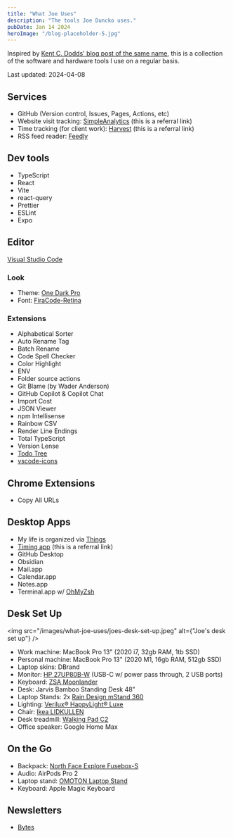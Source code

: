 ```yaml
---
title: "What Joe Uses"
description: "The tools Joe Duncko uses."
pubDate: Jan 14 2024
heroImage: "/blog-placeholder-5.jpg"
---
```


Inspired by [Kent C. Dodds' blog post of the same name](https://kentcdodds.com/uses), this is a collection of the software and hardware tools I use on a regular basis.

Last updated: 2024-04-08

## Services

-   GitHub (Version control, Issues, Pages, Actions, etc)
-   Website visit tracking: [SimpleAnalytics](https://www.simpleanalytics.com/?referral=joeduncko) (this is a referral link)
-   Time tracking (for client work): [Harvest](http://try.hrv.st/4-627532) (this is a referral link)
-   RSS feed reader: [Feedly](https://feedly.com/)

## Dev tools

-   TypeScript
-   React
-   Vite
-   react-query
-   Prettier
-   ESLint
-   Expo

## Editor

[Visual Studio Code](https://code.visualstudio.com/)

### Look

-   Theme: [One Dark Pro](https://binaryify.github.io/OneDark-Pro/)
-   Font: [FiraCode-Retina](https://github.com/tonsky/FiraCode)

### Extensions

-   Alphabetical Sorter
-   Auto Rename Tag
-   Batch Rename
-   Code Spell Checker
-   Color Highlight
-   ENV
-   Folder source actions
-   Git Blame (by Wader Anderson)
-   GitHub Copilot & Copilot Chat
-   Import Cost
-   JSON Viewer
-   npm Intellisense
-   Rainbow CSV
-   Render Line Endings
-   Total TypeScript
-   Version Lense
-   [Todo Tree](https://github.com/Gruntfuggly/todo-tree)
-   [vscode-icons](https://github.com/vscode-icons/vscode-icons)

## Chrome Extensions

-   Copy All URLs

## Desktop Apps

-   My life is organized via [Things](https://culturedcode.com/things/)
-   [Timing app](https://timingapp.com/?r=MofQ6r97) (this is a referral link)
-   GitHub Desktop
-   Obsidian
-   Mail.app
-   Calendar.app
-   Notes.app
-   Terminal.app w/ [OhMyZsh](https://ohmyz.sh/)

## Desk Set Up

<img
    src="/images/what-joe-uses/joes-desk-set-up.jpeg"
    alt={"Joe's desk set up"}
/>

-   Work machine: MacBook Pro 13" (2020 i7, 32gb RAM, 1tb SSD)
-   Personal machine: MacBook Pro 13" (2020 M1, 16gb RAM, 512gb SSD)
-   Laptop skins: DBrand
-   Monitor: [HP 27UP80B-W](https://www.lg.com/us/monitors/lg-27up80b-w-uhd-monitor) (USB-C w/ power pass through, 2 USB ports)
-   Keyboard: [ZSA Moonlander](https://www.zsa.io/moonlander/)
-   Desk: Jarvis Bamboo Standing Desk 48"
-   Laptop Stands: 2x [Rain Design mStand 360](https://www.raindesigninc.com/mstand360.html)
-   Lighting: [Verilux® HappyLight® Luxe](https://www.amazon.com/Verilux-HappyLight-Adjustable-Brightness-Countdown/dp/B07TBCFL6B/)
-   Chair: [Ikea LIDKULLEN](https://www.ikea.com/us/en/p/lidkullen-sit-stand-support-gunnared-dark-gray-50445787/)
-   Desk treadmill: [Walking Pad C2](https://www.walkingpad.com/products/walkingpad-c2-foldable-walking-machine)
-   Office speaker: Google Home Max

## On the Go

-   Backpack: [North Face Explore Fusebox-S](https://www.thenorthface.com/en-us/bags-and-gear/luggage-and-duffels-c224453/explore-fuseboxs-pNF0A3KYV)
-   Audio: AirPods Pro 2
-   Laptop stand: [OMOTON Laptop Stand](https://www.amazon.com/Portable-Laptop-Stand-Desk-Adjustable/dp/B089Y4C3HK/)
-   Keyboard: Apple Magic Keyboard

## Newsletters

-   [Bytes](https://bytes.dev/)

